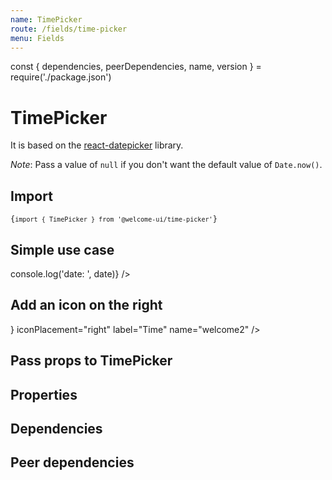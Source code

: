 ```yaml
---
name: TimePicker
route: /fields/time-picker
menu: Fields
---
```


const { dependencies, peerDependencies, name, version } = require('./package.json')

# TimePicker

<TagVersion version={version} name={name} />

It is based on the [react-datepicker](https://github.com/Hacker0x01/react-datepicker) library.

_Note_: Pass a value of `null` if you don't want the default value of `Date.now()`.

## Import

<Code>{`import { TimePicker } from '@welcome-ui/time-picker'`}</Code>

## Simple use case

<Playground>
  <Form initialValues={{ welcome: Date.now() }}>
    <ConnectedField
      component={TimePicker}
      label="Time"
      name="welcome"
      onChange={date => console.log('date: ', date)}
    />
  </Form>
</Playground>

## Add an icon on the right

<Playground>
  <Form initialValues={{ welcome2: Date.now() }}>
    <ConnectedField
      component={TimePicker}
      icon={<DateIcon color="primary.500" />}
      iconPlacement="right"
      label="Time"
      name="welcome2"
    />
  </Form>
</Playground>

## Pass props to TimePicker

<Playground>
  <Form initialValues={{ welcome3: Date.now() }}>
    <ConnectedField
      name="welcome3"
      component={TimePicker}
      popperProps={{ zIndex: 50 }}
      timeIntervals={30}
    />
  </Form>
</Playground>

## Properties

<Props of={TimePicker} />

## Dependencies

<Dependencies dependencies={dependencies} />

## Peer dependencies

<Dependencies dependencies={peerDependencies} />

